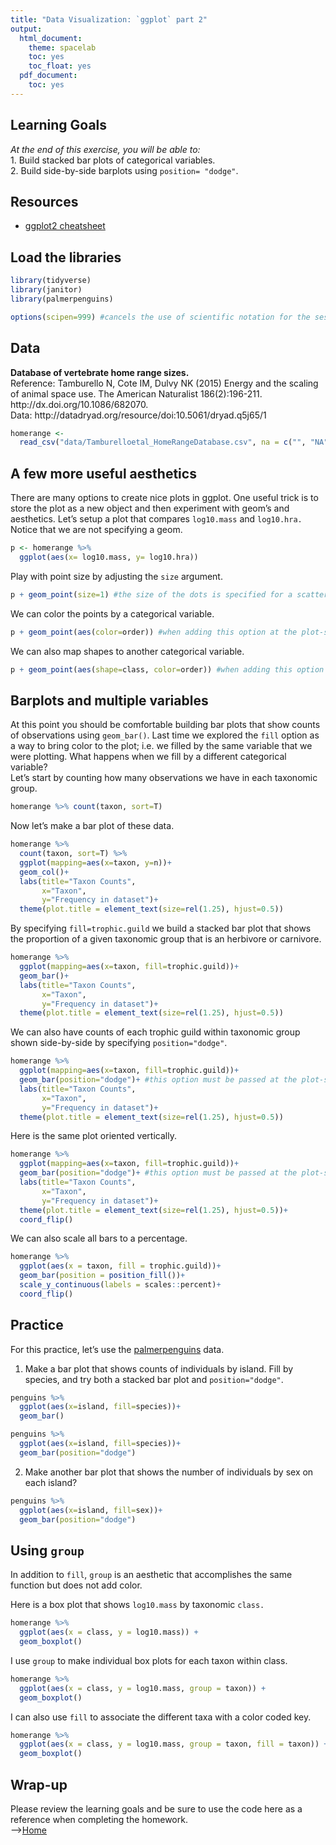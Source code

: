 ```yaml
---
title: "Data Visualization: `ggplot` part 2"
output:
  html_document:
    theme: spacelab
    toc: yes
    toc_float: yes
  pdf_document:
    toc: yes
---
```


## Learning Goals
*At the end of this exercise, you will be able to:*    
1. Build stacked bar plots of categorical variables.  
2. Build side-by-side barplots using `position= "dodge"`.  

## Resources
- [ggplot2 cheatsheet](https://www.rstudio.com/wp-content/uploads/2015/03/ggplot2-cheatsheet.pdf)

## Load the libraries
```r
library(tidyverse)
library(janitor)
library(palmerpenguins)
```

```r
options(scipen=999) #cancels the use of scientific notation for the session
```

## Data
**Database of vertebrate home range sizes.**  
Reference: Tamburello N, Cote IM, Dulvy NK (2015) Energy and the scaling of animal space use. The American Naturalist 186(2):196-211. http://dx.doi.org/10.1086/682070.  
Data: http://datadryad.org/resource/doi:10.5061/dryad.q5j65/1  
```r
homerange <- 
  read_csv("data/Tamburelloetal_HomeRangeDatabase.csv", na = c("", "NA", "\\"))
```

## A few more useful aesthetics
There are many options to create nice plots in ggplot. One useful trick is to store the plot as a new object and then experiment with geom's and aesthetics. Let's setup a plot that compares `log10.mass` and `log10.hra.` Notice that we are not specifying a geom.
```r
p <- homerange %>% 
  ggplot(aes(x= log10.mass, y= log10.hra))
```

Play with point size by adjusting the `size` argument.
```r
p + geom_point(size=1) #the size of the dots is specified for a scatter plot in the geom_point() layer
```

We can color the points by a categorical variable.
```r
p + geom_point(aes(color=order)) #when adding this option at the plot-specification layer, it must be passed using 'aes(color=categorical variable)'
```

We can also map shapes to another categorical variable.
```r
p + geom_point(aes(shape=class, color=order)) #when adding this option at the plot-specification layer, it must be passed using 'aes(shape=categorical variable)'
```

## Barplots and multiple variables
At this point you should be comfortable building bar plots that show counts of observations using `geom_bar()`. Last time we explored the `fill` option as a way to bring color to the plot; i.e. we filled by the same variable that we were plotting. What happens when we fill by a different categorical variable?  
Let's start by counting how many observations we have in each taxonomic group.
```r
homerange %>% count(taxon, sort=T)
```

Now let's make a bar plot of these data.
```r
homerange %>%
  count(taxon, sort=T) %>%
  ggplot(mapping=aes(x=taxon, y=n))+
  geom_col()+
  labs(title="Taxon Counts",
       x="Taxon",
       y="Frequency in dataset")+
  theme(plot.title = element_text(size=rel(1.25), hjust=0.5))
```

By specifying `fill=trophic.guild` we build a stacked bar plot that shows the proportion of a given taxonomic group that is an herbivore or carnivore.
```r
homerange %>%
  ggplot(mapping=aes(x=taxon, fill=trophic.guild))+
  geom_bar()+
  labs(title="Taxon Counts",
       x="Taxon",
       y="Frequency in dataset")+
  theme(plot.title = element_text(size=rel(1.25), hjust=0.5))
```

We can also have counts of each trophic guild within taxonomic group shown side-by-side by specifying `position="dodge"`.
```r
homerange %>%
  ggplot(mapping=aes(x=taxon, fill=trophic.guild))+
  geom_bar(position="dodge")+ #this option must be passed at the plot-specification layer to work
  labs(title="Taxon Counts",
       x="Taxon",
       y="Frequency in dataset")+
  theme(plot.title = element_text(size=rel(1.25), hjust=0.5))
```

Here is the same plot oriented vertically.
```r
homerange %>%
  ggplot(mapping=aes(x=taxon, fill=trophic.guild))+
  geom_bar(position="dodge")+ #this option must be passed at the plot-specification layer to work
  labs(title="Taxon Counts",
       x="Taxon",
       y="Frequency in dataset")+
  theme(plot.title = element_text(size=rel(1.25), hjust=0.5))+
  coord_flip()
```

We can also scale all bars to a percentage.
```r
homerange %>% 
  ggplot(aes(x = taxon, fill = trophic.guild))+
  geom_bar(position = position_fill())+ 
  scale_y_continuous(labels = scales::percent)+
  coord_flip()
```

## Practice
For this practice, let's use the [palmerpenguins](https://allisonhorst.github.io/palmerpenguins/articles/intro.html) data.  

1. Make a bar plot that shows counts of individuals by island. Fill by species, and try both a stacked bar plot and `position="dodge"`.
```r
penguins %>%
  ggplot(aes(x=island, fill=species))+
  geom_bar()
```

```r
penguins %>%
  ggplot(aes(x=island, fill=species))+
  geom_bar(position="dodge")
```

2. Make another bar plot that shows the number of individuals by sex on each island?
```r
penguins %>%
  ggplot(aes(x=island, fill=sex))+
  geom_bar(position="dodge")
```

## Using `group`
In addition to `fill`, `group` is an aesthetic that accomplishes the same function but does not add color.

Here is a box plot that shows `log10.mass` by taxonomic `class.`
```r
homerange %>% 
  ggplot(aes(x = class, y = log10.mass)) +
  geom_boxplot()
```

I use `group` to make individual box plots for each taxon within class.
```r
homerange %>% 
  ggplot(aes(x = class, y = log10.mass, group = taxon)) +
  geom_boxplot()
```

I can also use `fill` to associate the different taxa with a color coded key.
```r
homerange %>% 
  ggplot(aes(x = class, y = log10.mass, group = taxon, fill = taxon)) +
  geom_boxplot()
```

## Wrap-up  
Please review the learning goals and be sure to use the code here as a reference when completing the homework.    
-->[Home](https://jmledford3115.github.io/datascibiol/)